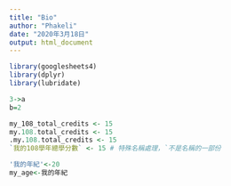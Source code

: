 ```yaml
---
title: "Bio"
author: "Phakeli"
date: "2020年3月18日"
output: html_document
---
```


```r
library(googlesheets4)
library(dplyr)
library(lubridate)
```

```r
3->a
b=2
```

```r
my_108_total_credits <- 15
my.108.total_credits <- 15
.my.108.total_credits <- 15
`我的108學年總學分數` <- 15 # 特殊名稱處理，`不是名稱的一部份
```
```R
'我的年紀'<-20
my_age<-我的年紀
```
